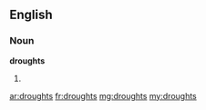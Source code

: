 ==English==

===Noun===
'''droughts'''

# {{plural of|[[drought]]}}

[[ar:droughts]]
[[fr:droughts]]
[[mg:droughts]]
[[my:droughts]]
